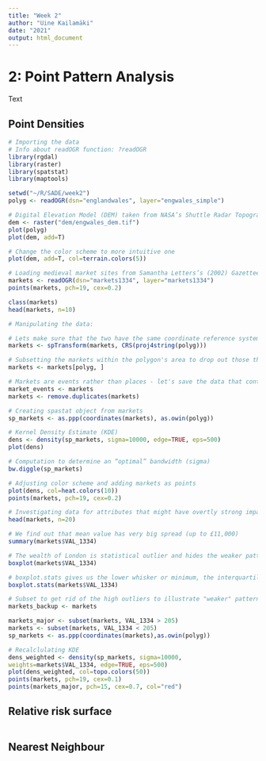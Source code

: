 ```yaml
---
title: "Week 2"
author: "Uine Kailamäki"
date: "2021"
output: html_document
---
```



# 2: Point Pattern Analysis

Text

## Point Densities

```r
# Importing the data
# Info about readOGR function: ?readOGR
library(rgdal)
library(raster)
library(spatstat)
library(maptools)

setwd("~/R/SADE/week2")
polyg <- readOGR(dsn="englandwales", layer="engwales_simple")

# Digital Elevation Model (DEM) taken from NASA’s Shuttle Radar Topography Mission data
dem <- raster("dem/engwales_dem.tif")
plot(polyg)
plot(dem, add=T)

# Change the color scheme to more intuitive one
plot(dem, add=T, col=terrain.colors(5))

# Loading medieval market sites from Samantha Letters’s (2002) Gazetteer of Markets and Fairs in England and Wales to 1516.
markets <- readOGR(dsn="markets1334", layer="markets1334")
points(markets, pch=19, cex=0.2)

class(markets)
head(markets, n=10)

# Manipulating the data: 

# Lets make sure that the two have the same coordinate reference system (CRS) by taking the polygon’s CRS and applying it to the markets.
markets <- spTransform(markets, CRS(proj4string(polyg)))

# Subsetting the markets within the polygon's area to drop out those that fall outside of its borders
markets <- markets[polyg, ]

# Markets are events rather than places - let's save the data that contains duplicates as "market_events" and then remove duplicates from "markets"
market_events <- markets
markets <- remove.duplicates(markets)

# Creating spastat object from markets
sp_markets <- as.ppp(coordinates(markets), as.owin(polyg))

# Kernel Density Estimate (KDE)
dens <- density(sp_markets, sigma=10000, edge=TRUE, eps=500)
plot(dens)

# Computation to determine an “optimal” bandwidth (sigma)
bw.diggle(sp_markets)

# Adjusting color scheme and adding markets as points
plot(dens, col=heat.colors(10))
points(markets, pch=19, cex=0.2)

# Investigating data for attributes that might have overtly strong impact 
head(markets, n=20)

# We find out that mean value has very big spread (up to £11,000)
summary(markets$VAL_1334)

# The wealth of London is statistical outlier and hides the weaker patterns in comparison
boxplot(markets$VAL_1334)

# boxplot.stats gives us the lower whisker or minimum, the interquartile range of the middle (the second and fourth values), the median (third value) and the upper whisker or maximum. 
boxplot.stats(markets$VAL_1334)

# Subset to get rid of the high outliers to illustrate "weaker" patterns, original data is saved as markets_backup
markets_backup <- markets

markets_major <- subset(markets, VAL_1334 > 205)
markets <- subset(markets, VAL_1334 < 205)
sp_markets <- as.ppp(coordinates(markets),as.owin(polyg))

# Recalclulating KDE
dens_weighted <- density(sp_markets, sigma=10000,
weights=markets$VAL_1334, edge=TRUE, eps=500)
plot(dens_weighted, col=topo.colors(50))
points(markets, pch=19, cex=0.1)
points(markets_major, pch=15, cex=0.7, col="red")

```

## Relative risk surface

```r


```

## Nearest Neighbour

```r


```